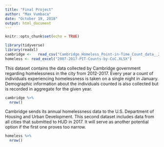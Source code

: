 ```yaml
---
title: "Final Project"
author: "Max Vumbaca"
date: "October 19, 2018"
output: html_document
---
```


```r
knitr::opts_chunk$set(echo = TRUE)
```

```r
library(tidyverse)
library(readxl)
cambridge <-   read_csv("Cambridge_Homeless_Point-in-Time_Count_data__2012-2018.csv")
homeless <- read_excel("2007-2017-PIT-Counts-by-CoC.XLSX")
```

This dataset contains the data collected by Cambridge government regarding homelessness in the city from 2012-2017. Every year a count of individuals experiencing homelessness is taken on a single night in January. Demographic information about the individuals counted is also collected but is recorded in aggregate for the given year.

```r
cambridge %>%
  nrow()
```

Cambridge sends its annual homelessness data to the U.S. Department of Housing and Urban Development. This second dataset includes data from all cities that submitted to HUD in 2017. It will serve as another potential option if the first one proves too narrow.

```r
homeless %>%
  nrow()
```
